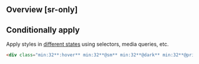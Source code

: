 ## Overview [sr-only]
<Overview/>

## Conditionally apply
Apply styles in [different states](/docs/states-and-queries) using selectors, media queries, etc.
```html
<div class="min:32**:hover** min:32**@sm** min:32**@dark** min:32**@print**">…</div>
```

